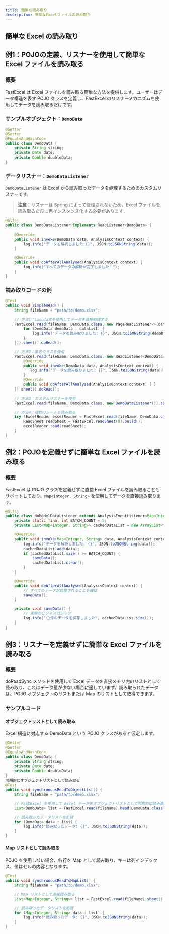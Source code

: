```yaml
---
title: 簡単な読み取り
description: 簡単なExcelファイルの読み取り
---
```



## 簡単な Excel の読み取り

## 例1：POJOの定義、リスナーを使用して簡単な Excel ファイルを読み取る
### 概要

FastExcel は Excel ファイルを読み取る簡単な方法を提供します。ユーザーはデータ構造を表す POJO クラスを定義し、FastExcel のリスナーメカニズムを使用してデータを読み取るだけです。

### サンプルオブジェクト：`DemoData`
```java
@Getter
@Setter
@EqualsAndHashCode
public class DemoData {
    private String string;
    private Date date;
    private Double doubleData;
}
```

### データリスナー：`DemoDataListener`
`DemoDataListener` は Excel から読み取ったデータを処理するためのカスタムリスナーです。
> **注意**：リスナーは Spring によって管理されないため、Excel ファイルを読み取るたびに再インスタンス化する必要があります。

```java
@Slf4j
public class DemoDataListener implements ReadListener<DemoData> {

    @Override
    public void invoke(DemoData data, AnalysisContext context) {
        log.info("データを解析しました:{}", JSON.toJSONString(data));
    }

    @Override
    public void doAfterAllAnalysed(AnalysisContext context) {
        log.info("すべてのデータの解析が完了しました！");
    }
}
```

### 読み取りコードの例
```java
@Test
public void simpleRead() {
    String fileName = "path/to/demo.xlsx";

    // 方法1：Lambda式を使用してデータを直接処理する
    FastExcel.read(fileName, DemoData.class, new PageReadListener<>(dataList -> {
        for (DemoData demoData : dataList) {
            log.info("データを読み取りました: {}", JSON.toJSONString(demoData));
        }
    })).sheet().doRead();

    // 方法2：匿名クラスを使用
    FastExcel.read(fileName, DemoData.class, new ReadListener<DemoData>() {
        @Override
        public void invoke(DemoData data, AnalysisContext context) {
           log.info("データを読み取りました: {}", JSON.toJSONString(data));
        }
        @Override
        public void doAfterAllAnalysed(AnalysisContext context) { }
    }).sheet().doRead();

    // 方法3：カスタムリスナーを使用
    FastExcel.read(fileName, DemoData.class, new DemoDataListener()).sheet().doRead();

    // 方法4：複数のシートを読み取る
    try (ExcelReader excelReader = FastExcel.read(fileName, DemoData.class, new DemoDataListener()).build()) {
        ReadSheet readSheet = FastExcel.readSheet(0).build();
        excelReader.read(readSheet);
    }
}
```

## 例2：POJOを定義せずに簡単な Excel ファイルを読み取る

### 概要
FastExcel は POJO クラスを定義せずに直接 Excel ファイルを読み取ることもサポートしており、`Map<Integer, String>` を使用してデータを直接読み取ります。

```java
@Slf4j
public class NoModelDataListener extends AnalysisEventListener<Map<Integer, String>> {
    private static final int BATCH_COUNT = 5;
    private List<Map<Integer, String>> cachedDataList = new ArrayList<>(BATCH_COUNT);

    @Override
    public void invoke(Map<Integer, String> data, AnalysisContext context) {
        log.info("データを解析しました: {}", JSON.toJSONString(data));
        cachedDataList.add(data);
        if (cachedDataList.size() >= BATCH_COUNT) {
            saveData();
            cachedDataList.clear();
        }
    }

    @Override
    public void doAfterAllAnalysed(AnalysisContext context) {
        // すべてのデータが処理されることを確認
        saveData();
    }

    private void saveData() {
        // 実際のビジネスロジック
        log.info("{}件のデータを保存しました", cachedDataList.size());
    }
}
```

## 例3：リスナーを定義せずに簡単な Excel ファイルを読み取る

### 概要
doReadSync メソッドを使用して Excel データを直接メモリ内のリストとして読み取り、これはデータ量が少ない場合に適しています。読み取られたデータは、POJO オブジェクトのリストまたは Map のリストとして取得できます。

### サンプルコード
#### オブジェクトリストとして読み取る

Excel 構造に対応する DemoData という POJO クラスがあると仮定します。

```java
@Getter
@Setter
@EqualsAndHashCode
public class DemoData {
    private String string;
    private Date date;
    private Double doubleData;
}
同期的にオブジェクトリストとして読み取る
@Test
public void synchronousReadToObjectList() {
    String fileName = "path/to/demo.xlsx";

    // FastExcel を使用して Excel データをオブジェクトリストとして同期的に読み取る
    List<DemoData> list = FastExcel.read(fileName).head(DemoData.class).sheet().doReadSync();

    // 読み取ったデータリストを処理
    for (DemoData data : list) {
        log.info("読み取ったデータ: {}", JSON.toJSONString(data));
    }
}
```

#### Map リストとして読み取る
POJO を使用しない場合、各行を Map として読み取り、キーは列インデックス、値はセルの内容となります。

```java
@Test
public void synchronousReadToMapList() {
    String fileName = "path/to/demo.xlsx";

    // Map リストとして直接読み取る
    List<Map<Integer, String>> list = FastExcel.read(fileName).sheet().doReadSync();

    // 読み取ったデータリストを処理
    for (Map<Integer, String> data : list) {
        log.info("読み取ったデータ: {}", JSON.toJSONString(data));
    }
}
```